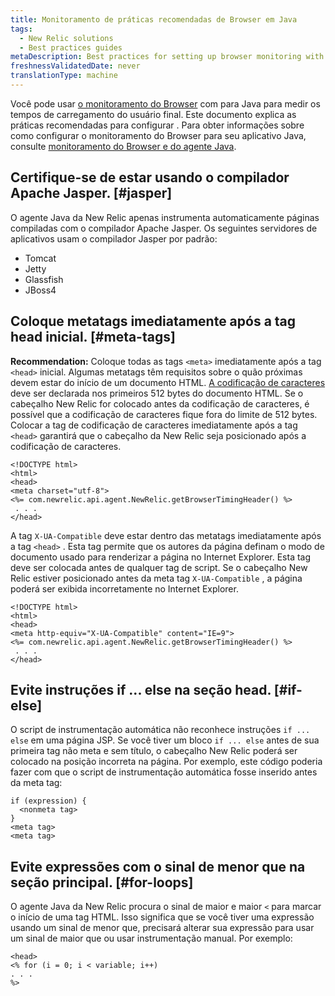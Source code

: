 ```yaml
---
title: Monitoramento de práticas recomendadas de Browser em Java
tags:
  - New Relic solutions
  - Best practices guides
metaDescription: Best practices for setting up browser monitoring with your New Relic Java agent.
freshnessValidatedDate: never
translationType: machine
---
```


Você pode usar [o monitoramento do Browser](/docs/browser/new-relic-browser/getting-started/introduction-new-relic-browser) com <InlinePopover type="apm"/>para Java para medir os tempos de carregamento do usuário final. Este documento explica as práticas recomendadas para configurar <InlinePopover type="browser"/>. Para obter informações sobre como configurar o monitoramento do Browser para seu aplicativo Java, consulte [monitoramento do Browser e do agente Java](/docs/agents/java-agent/instrumentation/page-load-timing-java).

## Certifique-se de estar usando o compilador Apache Jasper. [#jasper]

O agente Java da New Relic apenas instrumenta automaticamente páginas compiladas com o compilador Apache Jasper. Os seguintes servidores de aplicativos usam o compilador Jasper por padrão:

* Tomcat
* Jetty
* Glassfish
* JBoss4

## Coloque metatags imediatamente após a tag head inicial. [#meta-tags]

<DoNotTranslate>**Recommendation:**</DoNotTranslate> Coloque todas as tags `<meta>` imediatamente após a tag `<head>` inicial. Algumas metatags têm requisitos sobre o quão próximas devem estar do início de um documento HTML. [A codificação de caracteres](http://www.w3.org/TR/html-markup/syntax.html#character-encoding) deve ser declarada nos primeiros 512 bytes do documento HTML. Se o cabeçalho New Relic for colocado antes da codificação de caracteres, é possível que a codificação de caracteres fique fora do limite de 512 bytes. Colocar a tag de codificação de caracteres imediatamente após a tag `<head>` garantirá que o cabeçalho da New Relic seja posicionado após a codificação de caracteres.

```
<!DOCTYPE html>
<html>
<head>
<meta charset="utf-8">
<%= com.newrelic.api.agent.NewRelic.getBrowserTimingHeader() %>
 . . .
</head>
```

A tag `X-UA-Compatible` deve estar dentro das metatags imediatamente após a tag `<head>` . Esta tag permite que os autores da página definam o modo de documento usado para renderizar a página no Internet Explorer. Esta tag deve ser colocada antes de qualquer tag de script. Se o cabeçalho New Relic estiver posicionado antes da meta tag `X-UA-Compatible` , a página poderá ser exibida incorretamente no Internet Explorer.

```
<!DOCTYPE html>
<html>
<head>
<meta http-equiv="X-UA-Compatible" content="IE=9">
<%= com.newrelic.api.agent.NewRelic.getBrowserTimingHeader() %>
 . . .
</head>
```

## Evite instruções if ... else na seção head. [#if-else]

O script de instrumentação automática não reconhece instruções `if ... else` em uma página JSP. Se você tiver um bloco `if ... else` antes de sua primeira tag não meta e sem título, o cabeçalho New Relic poderá ser colocado na posição incorreta na página. Por exemplo, este código poderia fazer com que o script de instrumentação automática fosse inserido antes da meta tag:

```
if (expression) {
  <nonmeta tag>
}
<meta tag>
<meta tag>
```

## Evite expressões com o sinal de menor que na seção principal. [#for-loops]

O agente Java da New Relic procura o sinal de maior e maior `<` para marcar o início de uma tag HTML. Isso significa que se você tiver uma expressão usando um sinal de menor que, precisará alterar sua expressão para usar um sinal de maior que ou usar instrumentação manual. Por exemplo:

```
<head>
<% for (i = 0; i < variable; i++)
. . . 
%>
```